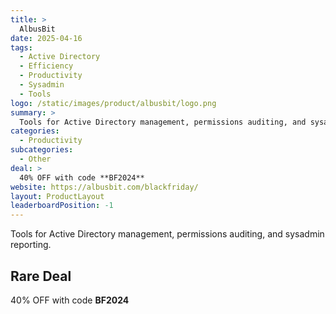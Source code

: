 ```yaml
---
title: >
  AlbusBit
date: 2025-04-16
tags:
  - Active Directory
  - Efficiency
  - Productivity
  - Sysadmin
  - Tools
logo: /static/images/product/albusbit/logo.png
summary: >
  Tools for Active Directory management, permissions auditing, and sysadmin reporting.
categories:
  - Productivity
subcategories:
  - Other
deal: >
  40% OFF with code **BF2024**
website: https://albusbit.com/blackfriday/
layout: ProductLayout
leaderboardPosition: -1
---
```

Tools for Active Directory management, permissions auditing, and sysadmin reporting.

## Rare Deal

40% OFF with code **BF2024**
